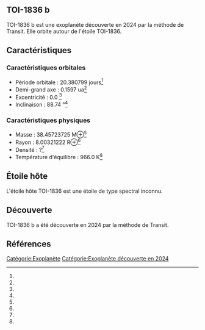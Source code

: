 == TOI-1836 b ==

{{Infobox Exoplanète
| nom = TOI-1836 b
| image = 
| légende = 
| étoile = TOI-1836
| constellation = 
| ascension_droite = 
| déclinaison = 
| distance = ?
| type_spectral = ?
| masse = 38.45723725 M⊕<ref></ref>
| rayon = 8.00321222 R⊕<ref></ref>
| densité = ?<ref></ref>
| gravité = ?<ref></ref>
| température = 966.0 K<ref></ref>
| période = 20.380799 j<ref></ref>
| demi_grand_axe = 0.1597 ua<ref></ref>
| excentricité = 0.0 <ref></ref>
| inclinaison = 88.74 °<ref></ref>
| méthode_découverte = Transit
| date_découverte = 2024
| statut = Confirmée
}}

TOI-1836 b est une exoplanète découverte en 2024 par la méthode de Transit. Elle orbite autour de l'étoile TOI-1836.

== Caractéristiques ==

=== Caractéristiques orbitales ===
* Période orbitale : 20.380799 jours<ref></ref>
* Demi-grand axe : 0.1597 ua<ref></ref>
* Excentricité : 0.0 <ref></ref>
* Inclinaison : 88.74 °<ref></ref>

=== Caractéristiques physiques ===
* Masse : 38.45723725 M⊕<ref></ref>
* Rayon : 8.00321222 R⊕<ref></ref>
* Densité : ?<ref></ref>
* Température d'équilibre : 966.0 K<ref></ref>

== Étoile hôte ==

{{Infobox Étoile
| nom = TOI-1836
| image = 
| légende = 
| constellation = 
| ascension_droite = 
| déclinaison = 
| distance = ?
| type_spectral = ?
| magnitude_absolue = 
| magnitude_apparente = 
| masse = ?<ref></ref>
| rayon = ?<ref></ref>
| température = ?<ref></ref>
| métallicité = ?<ref></ref>
| âge = ?<ref></ref>
}}

L'étoile hôte TOI-1836 est une étoile de type spectral inconnu.

== Découverte ==

TOI-1836 b a été découverte en 2024 par la méthode de Transit.

== Références ==
<references />

[[Catégorie:Exoplanète]]
[[Catégorie:Exoplanète découverte en 2024]]
